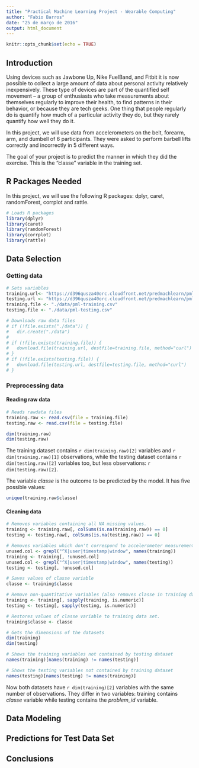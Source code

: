 ```yaml
---
title: "Practical Machine Learning Project - Wearable Computing"
author: "Fabio Barros"
date: "25 de março de 2016"
output: html_document
---
```


```r
knitr::opts_chunk$set(echo = TRUE)
```

## Introduction  

Using devices such as Jawbone Up, Nike FuelBand, and Fitbit it is now possible to collect a large amount of data about personal activity relatively inexpensively. These type of devices are part of the quantified self movement – a group of enthusiasts who take measurements about themselves regularly to improve their health, to find patterns in their behavior, or because they are tech geeks. One thing that people regularly do is quantify how much of a particular activity they do, but they rarely quantify how well they do it. 

In this project, we will use data from accelerometers on the belt, forearm, arm, and dumbell of 6 participants. They were asked to perform barbell lifts correctly and incorrectly in 5 different ways.

The goal of your project is to predict the manner in which they did the exercise. This is the "classe" variable in the training set.

## R Packages Needed

In this project, we will use the following R packages: dplyr, caret, randomForest, corrplot and rattle.
```r
# Loads R packages
library(dplyr)
library(caret)
library(randomForest)
library(corrplot)
library(rattle)
```

##  Data Selection

### Getting data

```r
# Sets variables
training.url<- "https://d396qusza40orc.cloudfront.net/predmachlearn/pml-training.csv"
testing.url <- "https://d396qusza40orc.cloudfront.net/predmachlearn/pml-testing.csv"
training.file <- "./data/pml-training.csv"
testing.file <- "./data/pml-testing.csv"

# Downloads raw data files
# if (!file.exists("./data")) {
#   dir.create("./data")
# 
# if (!file.exists(training.file)) {
#   download.file(training.url, destfile=training.file, method="curl")
# }
# if (!file.exists(testing.file)) {
#   download.file(testing.url, destfile=testing.file, method="curl")
# }
```

### Preprocessing data

#### Reading raw data
```r
# Reads rawdata files
training.raw <- read.csv(file = training.file)
testing.raw <- read.csv(file = testing.file)

dim(training.raw)
dim(testing.raw)
```

The training dataset contains `r dim(training.raw)[2]` variables and `r dim(training.raw)[1]` observations, while the testing dataset contains `r dim(testing.raw)[2]` variables too, but less observations: `r dim(testing.raw)[2]`.

The variable *classe* is the outcome to be predicted by the model. It has five possible values:

```r
unique(training.raw$classe)
```

#### Cleaning data
```r
# Removes variables containing all NA missing values.
training <- training.raw[, colSums(is.na(training.raw)) == 0]
testing <- testing.raw[, colSums(is.na(testing.raw)) == 0]

# Removes variables which don't correspond to accelerometer measurements.
unused.col <- grepl("^X|user|timestamp|window", names(training))
training <- training[, !unused.col]
unused.col <- grepl("^X|user|timestamp|window", names(testing))
testing <- testing[, !unused.col]

# Saves values of classe variable
classe <- training$classe

# Remove non-quantitative variables (also removes classe in training data)
training <- training[, sapply(training, is.numeric)]
testing <- testing[, sapply(testing, is.numeric)]

# Restores values of classe variable to training data set.
training$classe <- classe

# Gets the dimensions of the datasets
dim(training)
dim(testing)

# Shows the training variables not contained by testing dataset
names(training)[names(training) != names(testing)]

# Shows the testing variables not contained by training dataset
names(testing)[names(testing) != names(training)]
```

Now both datasets have `r dim(training)[2]` variables with the same number of observations. They differ in two variables: training contains *classe* variable while testing contains the *problem_id* variable.

## Data Modeling

## Predictions for Test Data Set

## Conclusions